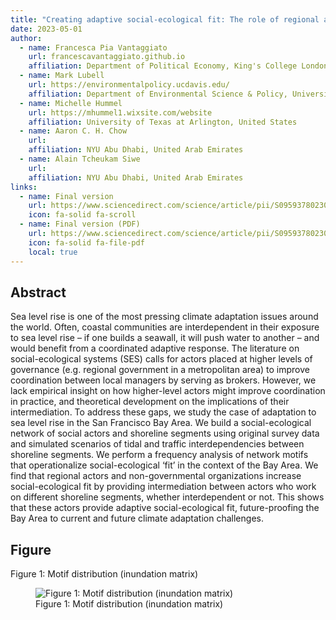 ```yaml
---
title: "Creating adaptive social-ecological fit: The role of regional actors in the governance of Sea-level rise adaptation in San Francisco Bay"
date: 2023-05-01
author:
  - name: Francesca Pia Vantaggiato
    url: francescavantaggiato.github.io
    affiliation: Department of Political Economy, King's College London, United Kingdom
  - name: Mark Lubell
    url: https://environmentalpolicy.ucdavis.edu/
    affiliation: Department of Environmental Science & Policy, University of California Davis, United States
  - name: Michelle Hummel
    url: https://mhummel1.wixsite.com/website
    affiliation: University of Texas at Arlington, United States
  - name: Aaron C. H. Chow
    url: 
    affiliation: NYU Abu Dhabi, United Arab Emirates
  - name: Alain Tcheukam Siwe
    url: 
    affiliation: NYU Abu Dhabi, United Arab Emirates
links:
  - name: Final version
    url: https://www.sciencedirect.com/science/article/pii/S0959378023000201
    icon: fa-solid fa-scroll
  - name: Final version (PDF)
    url: https://www.sciencedirect.com/science/article/pii/S0959378023000201
    icon: fa-solid fa-file-pdf
    local: true
---
```


## Abstract

Sea level rise is one of the most pressing climate adaptation issues around the world. Often, coastal communities are interdependent in their exposure to sea level rise -- if one builds a seawall, it will push water to another -- and would benefit from a coordinated adaptive response. The literature on social-ecological systems (SES) calls for actors placed at higher levels of governance (e.g. regional government in a metropolitan area) to improve coordination between local managers by serving as brokers. However, we lack empirical insight on how higher-level actors might improve coordination in practice, and theoretical development on the implications of their intermediation. To address these gaps, we study the case of adaptation to sea level rise in the San Francisco Bay Area. We build a social-ecological network of social actors and shoreline segments using original survey data and simulated scenarios of tidal and traffic interdependencies between shoreline segments. We perform a frequency analysis of network motifs that operationalize social-ecological 'fit' in the context of the Bay Area. We find that regional actors and non-governmental organizations increase social-ecological fit by providing intermediation between actors who work on different shoreline segments, whether interdependent or not. This shows that these actors provide adaptive social-ecological fit, future-proofing the Bay Area to current and future climate adaptation challenges.

## Figure

Figure 1: Motif distribution (inundation matrix)

![Figure 1: Motif distribution (inundation matrix)](GEC_2023_img.jpg)


